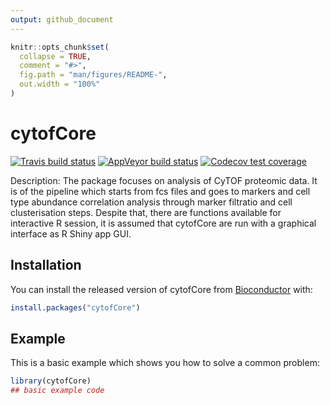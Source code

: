 ```yaml
---
output: github_document
---
```


<!-- README.md is generated from README.Rmd. Please edit that file -->

```r
knitr::opts_chunk$set(
  collapse = TRUE,
  comment = "#>",
  fig.path = "man/figures/README-",
  out.width = "100%"
)
```

# cytofCore

<!-- badges: start -->
[![Travis build status](https://travis-ci.org/AlexanderKononov/cytofCore.svg?branch=master)](https://travis-ci.org/AlexanderKononov/cytofCore)
[![AppVeyor build status](https://ci.appveyor.com/api/projects/status/github/AlexanderKononov/cytofCore?branch=master&svg=true)](https://ci.appveyor.com/project/AlexanderKononov/cytofCore)
[![Codecov test coverage](https://codecov.io/gh/AlexanderKononov/cytofCore/branch/master/graph/badge.svg)](https://codecov.io/gh/AlexanderKononov/cytofCore?branch=master)
<!-- badges: end -->

Description: The package focuses on analysis of CyTOF proteomic data. It is of the pipeline which starts from fcs files and goes to markers and cell type abundance correlation analysis through marker filtratio and cell clusterisation steps. Despite that, there are functions available for interactive R session, it is assumed that cytofCore are run with a graphical interface as R Shiny app GUI.

## Installation

You can install the released version of cytofCore from [Bioconductor](https://www.bioconductor.org) with:

``` r
install.packages("cytofCore")
```

## Example

This is a basic example which shows you how to solve a common problem:

```r
library(cytofCore)
## basic example code
```
